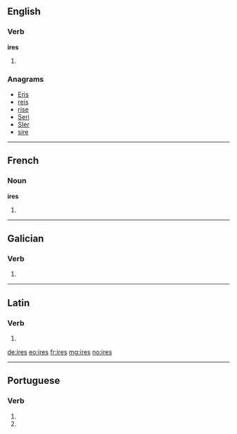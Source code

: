 {{also|IRES}}
==English==

===Verb===
'''ires'''

# {{en-third-person singular of|ire}}

===Anagrams===
* [[Eris#English|Eris]]
* [[reis#English|reis]]
* [[rise#English|rise]]
* [[Seri#English|Seri]]
* [[SIer#English|SIer]]
* [[sire#English|sire]]

----

==French==

===Noun===
'''ires''' {{f}}

# {{plural of|ire|lang=fr}}

----

==Galician==

===Verb===
{{gl-verb-form}}

# {{conjugation of|ir||lang=gl|2|s|personal|inf}}

----

==Latin==

===Verb===
{{la-verb-form|īrēs}}

# {{conjugation of|eo|eō|2|s|imperf|act|sub|lang=la}}

[[de:ires]]
[[eo:ires]]
[[fr:ires]]
[[mg:ires]]
[[no:ires]]

----
==Portuguese==

===Verb===
{{head|pt|verb form}}
# {{conjugation of|irar||2|s|present|subjunctive|lang=pt}}
# {{conjugation of|irar||2|s|negative|imperative|lang=pt}}
{{rfc-auto}}